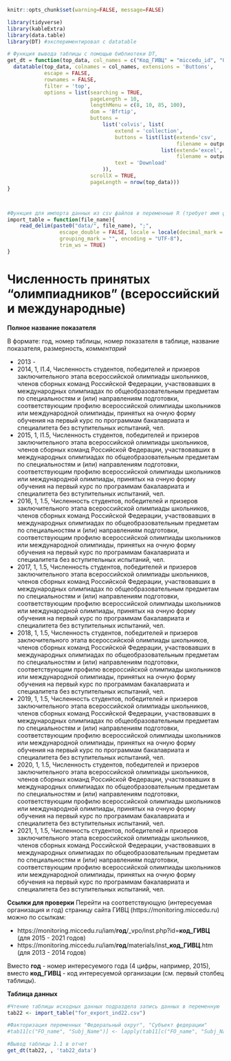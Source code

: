 
```r
knitr::opts_chunk$set(warning=FALSE, message=FALSE)
```


```r
library(tidyverse)
library(kableExtra)
library(data.table)
library(DT) #экспериментировал с datatable
```

```r
# Функция вывода таблицы с помощью библиотеки DT, 
get_dt = function(top_data, col_names = c("Код_ГИВЦ" = "miccedu_id", "Организация" = "clear_name", "2013" = "ind_2013_value", "2014" = "ind_2014_value", "2015" = "ind_2015_value", "2016" = "ind_2016_value", "2017" = "ind_2017_value", "2018" = "ind_2018_value", "2019" = "ind_2019_value", "2020" = "ind_2020_value", "2021" =  "ind_2021_value"), output_file_name) {
  datatable(top_data, colnames = col_names, extensions = 'Buttons',
            escape = FALSE,
            rownames = FALSE,
            filter = 'top',
            options = list(searching = TRUE,
                           pageLength = 10,
                           lengthMenu = c(8, 10, 85, 100),
                           dom = 'Bfrtip',
                           buttons = 
                               list('colvis', list(
                                   extend = 'collection',
                                   buttons = list(list(extend='csv',
                                                       filename = output_file_name),
                                                  list(extend='excel',
                                                       filename = output_file_name)),
                                   text = 'Download'
                               )),
                           scrollX = TRUE,
                           pageLength = nrow(top_data))) 
}



#Функция для импорта данных из csv файлов в переменные R (требует имя файла в кавычках и берет из каталока data рабочей директории проекта)
import_table = function(file_name){
    read_delim(paste0("data/", file_name), ";", 
                 escape_double = FALSE, locale = locale(decimal_mark = ",", 
                 grouping_mark = "", encoding = "UTF-8"), 
                 trim_ws = TRUE)
}
```






# Численность принятых "олимпиадников" (всероссийский и международные)  {#ind22_info}

**Полное название показателя**

В формате: год, номер таблицы, номер показателя в таблице, название показателя, размерность, *комментарий*



* 2013 -
* 2014,	1,	I1.4,	Численность студентов, победителей и призеров заключительного этапа всероссийской олимпиады школьников, членов сборных команд Российской Федерации, участвовавших в международных олимпиадах по общеобразовательным предметам по специальностям и (или) направлениям подготовки, соответствующим профилю всероссийской олимпиады школьников или международной олимпиады, принятых на очную форму обучения на первый курс по программам бакалавриата и специалитета без вступительных испытаний,	чел.
* 2015,	1,	I1.5,	Численность студентов, победителей и призеров заключительного этапа всероссийской олимпиады школьников, членов сборных команд Российской Федерации, участвовавших в международных олимпиадах по общеобразовательным предметам по специальностям и (или) направлениям подготовки, соответствующим профилю всероссийской олимпиады школьников или международной олимпиады, принятых на очную форму обучения на первый курс по программам бакалавриата и специалитета без вступительных испытаний,	чел.
* 2016, 1, 1.5, Численность студентов, победителей и призеров заключительного этапа всероссийской олимпиады школьников, членов сборных команд Российской Федерации, участвовавших в международных олимпиадах по общеобразовательным предметам по специальностям и (или) направлениям подготовки, соответствующим профилю всероссийской олимпиады школьников или международной олимпиады, принятых на очную форму обучения на первый курс по программам бакалавриата и специалитета без вступительных испытаний,	чел.
* 2017, 1, 1.5, Численность студентов, победителей и призеров заключительного этапа всероссийской олимпиады школьников, членов сборных команд Российской Федерации, участвовавших в международных олимпиадах по общеобразовательным предметам по специальностям и (или) направлениям подготовки, соответствующим профилю всероссийской олимпиады школьников или международной олимпиады, принятых на очную форму обучения на первый курс по программам бакалавриата и специалитета без вступительных испытаний,	чел.
* 2018, 1, 1.5, Численность студентов, победителей и призеров заключительного этапа всероссийской олимпиады школьников, членов сборных команд Российской Федерации, участвовавших в международных олимпиадах по общеобразовательным предметам по специальностям и (или) направлениям подготовки, соответствующим профилю всероссийской олимпиады школьников или международной олимпиады, принятых на очную форму обучения на первый курс по программам бакалавриата и специалитета без вступительных испытаний,	чел.
* 2019, 1, 1.5, Численность студентов, победителей и призеров заключительного этапа всероссийской олимпиады школьников, членов сборных команд Российской Федерации, участвовавших в международных олимпиадах по общеобразовательным предметам по специальностям и (или) направлениям подготовки, соответствующим профилю всероссийской олимпиады школьников или международной олимпиады, принятых на очную форму обучения на первый курс по программам бакалавриата и специалитета без вступительных испытаний,	чел.
* 2020, 1, 1.5, Численность студентов, победителей и призеров заключительного этапа всероссийской олимпиады школьников, членов сборных команд Российской Федерации, участвовавших в международных олимпиадах по общеобразовательным предметам по специальностям и (или) направлениям подготовки, соответствующим профилю всероссийской олимпиады школьников или международной олимпиады, принятых на очную форму обучения на первый курс по программам бакалавриата и специалитета без вступительных испытаний,	чел.
* 2021, 1, 1.5, Численность студентов, победителей и призеров заключительного этапа всероссийской олимпиады школьников, членов сборных команд Российской Федерации, участвовавших в международных олимпиадах по общеобразовательным предметам по специальностям и (или) направлениям подготовки, соответствующим профилю всероссийской олимпиады школьников или международной олимпиады, принятых на очную форму обучения на первый курс по программам бакалавриата и специалитета без вступительных испытаний,	чел.


**Ссылки для проверки**
Перейти на соответствующую (интересуемая организация и год) страницу сайта ГИВЦ (https://monitoring.miccedu.ru) можно по ссылкам:

* https://monitoring.miccedu.ru/iam/**год**/_vpo/inst.php?id=**код_ГИВЦ** (для 2015 - 2021 годов)
* https://monitoring.miccedu.ru/iam/**год**/materials/inst_**код_ГИВЦ**.htm (для 2013 - 2014 годов)

Вместо **год** - номер интересуемого года (4 цифры, например, 2015), вместо **код_ГИВЦ** - код интересуемой организации (см. первый столбец таблицы).



**Таблица данных**

```r
#Чтение таблицы исходных данных подраздела запись данных в переменную
tab22 <- import_table("for_export_ind22.csv")

#Факторизация переменных "Федеральный округ", "Субъект федерации"
#tab11[c("FO_name", "Subj_Name")] <- lapply(tab11[c("FO_name", "Subj_Name")] , factor)

```




```r
#Вывод таблицы 1.1 в отчет
get_dt(tab22, , 'tab22_data')
```



